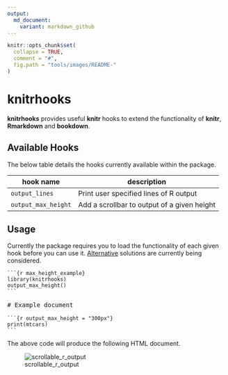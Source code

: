 ```yaml
---
output:
  md_document:
    variant: markdown_github
---
```


<!-- README.md is generated from README.Rmd. Please edit that file -->

```r
knitr::opts_chunk$set(
  collapse = TRUE,
  comment = "#",
  fig.path = "tools/images/README-"
)
```

# knitrhooks

**knitrhooks** provides useful **knitr** hooks to extend the functionality of **knitr**, **Rmarkdown** and **bookdown**.

## Available Hooks

The below table details the hooks currently available within the package.

| hook name           | description                                 |
|---------------------|---------------------------------------------|
| `output_lines`      | Print user specified lines of R output      |
| `output_max_height` | Add a scrollbar to output of a given height |

## Usage

Currently the package requires you to load the functionality of each given hook before you can use it. [Alternative](#3) solutions are currently being considered.

<pre>
<code>```{r max_height_example}
library(knitrhooks)
output_max_height()
```</code>

# Example document

<code>```{r output_max_height = "300px"}
print(mtcars)
```</code>
</pre>

The above code will produce the following HTML document.

![scrollable_r_output](tools/images/README-example.PNG)
